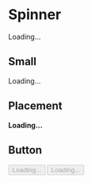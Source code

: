 
<Meta title="Components/Spinner/html" />

# Spinner

<Canvas>
  <Story name="Default">
    <div class="spinner-border text-primary" role="status">
      <span class="visually-hidden">Loading...</span>
    </div>
  </Story>
</Canvas>

## Small

<Canvas>
  <Story name="Small">
    <div
      class="spinner-border text-primary spinner-border-sm me-4"
      role="status"
    >
      <span class="visually-hidden">Loading...</span>
    </div>
  </Story>
</Canvas>

## Placement

<Canvas>
  <Story name="Placement">
    <div class="d-flex align-items-center bg-light py-2 px-3">
      <strong>Loading...</strong>
      <div
        class="spinner-border text-primary ms-auto spinner-border-sm"
        role="status"
        aria-hidden="true"
      ></div>
    </div>
  </Story>
</Canvas>

## Button

<Canvas>
  <Story name="Button">
    <button class="btn btn-primary me-2" type="button" disabled>
      <span
        class="spinner-border spinner-border-sm"
        role="status"
        aria-hidden="true"
      ></span>
      <span class="visually-hidden">Loading...</span>
    </button>
    <button class="btn btn-primary" type="button" disabled>
      <span
        class="spinner-border spinner-border-sm"
        role="status"
        aria-hidden="true"
      ></span>
      <span> Loading...</span>
    </button>
  </Story>
</Canvas>

